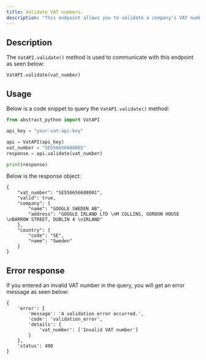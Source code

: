 ```yaml
---
title: Validate VAT numbers.
description: "This endpoint allows you to validate a company's VAT number. It returns the company's data if the VAT number is valid"
---
```


## Description

The `VatAPI.validate()` method is used to communicate with this endpoint as seen below:

`VatAPI.validate(vat_number)`

## Usage

Below is a code snippet to query the `VatAPI.validate()` method:

```python
from abstract_python import VatAPI

api_key = "your-vat-api-key"

api = VatAPI(api_key)
vat_number = "SE556656688001"
response = api.validate(vat_number)

print(response)

```

Below is the response object:

```
{
    "vat_number": "SE556656688001",
    "valid": true,
    "company": {
        "name": "GOOGLE SWEDEN AB",
        "address": "GOOGLE IRLAND LTD \nM COLLINS, GORDON HOUSE \nBARROW STREET, DUBLIN 4 \nIRLAND"
    },
    "country": {
        "code": "SE",
        "name": "Sweden"
    }
}
```

## Error response

If you entered an invalid VAT number in the query, you will get an error message as seen below:

```
{
    'error': {
        'message': 'A validation error occurred.',
        'code': 'validation_error',
        'details': {
            'vat_number': ['Invalid VAT number']
        }
    },
    'status': 400
}
```
